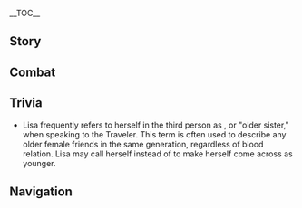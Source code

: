 {{CharacterTabs}}
{{LanguageTabs}}

__TOC__
==Story==
{{VO/Story
|character           = Lisa
|language            = zh
|language_s          = zh
|language_t          = zh-tw
|name_s              = 丽莎
|name_t              = 麗莎

|vo_01_01_title_s    = 初次见面…
|vo_01_01_title_t    = 初次見面…
|vo_01_01_subtitle   = Hello
|vo_01_01_file       = VO_{language}{character} Hello.ogg
|vo_01_01_tx_s       = 嗨，小可爱，你是新来的助理吗？啊？魔导师大人？那是很久以前的事啦，现在的我不过是一介图书管理员而已。放心吧，姐姐会照顾好你的。那么…
|vo_01_01_tx_t       = 嗨，小可愛，你是新來的助理嗎？啊？魔導師大人？那是很久以前的事啦，現在的我不過是一介圖書管理員而已。放心吧，姐姐會照顧好你的。那麼…
|vo_01_01_rm         = Hai, xiǎo-kě'ài, nǐ shì xīn lái de zhùlǐ ma? A? Módǎoshī-dàrén? Nà shì hěn jiǔ yǐqián de shì la, xiànzài de wǒ bùguò shì yī jiè túshū-guǎnlǐyuán éryǐ. Fàngxīn ba, jiějie huì zhàogù hǎo nǐ de. Nàme...
|vo_01_01_tl         = Hi, little cutie. Are you a newly arrived helper? Oh? A grand mage? That business was a long time ago, I'm just a librarian now. Don't worry, your big sister will take good care of you. Now...

|vo_02_01_title_s    = 闲聊・下午茶
|vo_02_01_title_t    = 閒聊・下午茶
|vo_02_01_subtitle   = Chat: Afternoon Tea
|vo_02_01_file       = VO_{language}{character} Chat - Afternoon Tea.ogg
|vo_02_01_tx_s       = 明明是该喝下午茶的时间。
|vo_02_01_tx_t       = 明明是該喝下午茶的時間。
|vo_02_01_rm         = Míngmíng shì gāi hē xiàwǔ chá de shíjiān.
|vo_02_01_tl         = This was clearly supposed to be time for afternoon tea.

|vo_02_02_title_s    = 闲聊・任务
|vo_02_02_title_t    = 閒聊・任務
|vo_02_02_subtitle   = Chat: Quest
|vo_02_02_file       = VO_{language}{character} Chat - Quest.ogg
|vo_02_02_tx_s       = 任务是做不完的，还不如陪姐姐…聊会儿天。
|vo_02_02_tx_t       = 任務是做不完的，還不如陪姐姐…聊會儿天。
|vo_02_02_rm_s       = Rènwù shì zuòbùwán de, hái bùrú péi jiějie... liáo huìr tiān.
|vo_02_02_rm_t       = Rènwù shì zuòbùwán de, hái bùrú péi jiějie... liáo huǐr tiān.
|vo_02_02_tl         = You'll never be able to finish your tasks, so how about you... have a chat with me for a while?

|vo_02_03_title_s    = 闲聊・不宜出门
|vo_02_03_title_t    = 閒聊・不宜出門
|vo_02_03_subtitle   = Chat: Better to Stay In
|vo_02_03_file       = VO_{language}{character} Chat - Better to Stay In.ogg
|vo_02_03_tx_s       = 今天不宜出门…欸，我昨天也是这么说的？
|vo_02_03_tx_t       = 今天不宜出門…欸，我昨天也是這麼說的？
|vo_02_03_rm         = Jīntiān bùyí chūmén... Ei, wǒ zuótiān yě shì zhème shuō de?
|vo_02_03_tl         = We shouldn't go out today... Huh, I said the same thing yesterday?

<!-- Weather -->
|vo_03_01_title_s    = 下雨的时候…
|vo_03_01_title_t    = 下雨的時候…
|vo_03_01_subtitle   = When It Rains
|vo_03_01_file       = VO_{language}{character} When It Rains.ogg
|vo_03_01_tx_s       = 这种天气，泡一杯茶，坐着看雨多好。
|vo_03_01_tx_t       = 這種天氣，泡一杯茶，坐著看雨多好。
|vo_03_01_rm         = Zhè zhǒng tiānqì, pào yībēi chá, zuòzhe kànyǔ duōhǎo.
|vo_03_01_tl         = In this kind of weather, it's nice to make a cup of tea and watch the rain.

|vo_03_02_title_s    = 打雷的时候…
|vo_03_02_title_t    = 打雷的時候…
|vo_03_02_subtitle   = When Thunder Strikes
|vo_03_02_file       = VO_{language}{character} When Thunder Strikes.ogg
|vo_03_02_tx_s       = 在雷雨天训练事半功倍哦~呵呵，骗你的。
|vo_03_02_tx_t       = 在雷雨天訓練事半功倍哦~呵呵，騙{{MC|你|妳|mc=1}}的。
|vo_03_02_rm         = Zài léiyǔtiān xùnliàn shìbàn-gōngbèi o~ Hehe, piàn nǐ de.
|vo_03_02_tl         = Training in this weather lets me do half the work for twice the reward~ Haha, I'm joking.

|vo_03_03_title_s    = 起风的时候…
|vo_03_03_title_t    = 起風的時候…
|vo_03_03_subtitle   = When It's Windy
|vo_03_03_file       = VO_{language}{character} When It's Windy.ogg
|vo_03_03_tx_s       = 天气真好，能躺下来补个觉就更好了。
|vo_03_03_tx_t       = 天氣真好，能躺下來補個覺就更好了。
|vo_03_03_rm         = Tiānqì zhēn hǎo, néng tǎngxiàlái bǔ gè jiào jiù gèng hǎole.
|vo_03_03_tl         = The weather is lovely, it'd be even better if I could lay down and take a nap.

|vo_04_01_title_s    = 早上好…
|vo_04_01_title_t    = 早安…
|vo_04_01_subtitle   = Good Morning
|vo_04_01_file       = VO_{language}{character} Good Morning.ogg
|vo_04_01_tx_s       = 啊…早安，琴。嗯？不好意思，我看错了。
|vo_04_01_tx_t       = 啊…早安，琴。嗯？不好意思，我看錯了。
|vo_04_01_rm         = A... Zǎo'ān, Qín. Ńg? Bùhǎoyìsi, wǒ kàncuòle.
|vo_04_01_tl         = Ah... Good morning, Jean. Oh, my apologies, I didn't see you properly.

|vo_04_02_title_s    = 中午好…
|vo_04_02_title_t    = 午安…
|vo_04_02_subtitle   = Good Afternoon
|vo_04_02_file       = VO_{language}{character} Good Afternoon.ogg
|vo_04_02_tx_s       = 午休时间到了…
|vo_04_02_tx_t       = 午休時間到了…
|vo_04_02_rm         = Wǔxiū shíjiān dàole...
|vo_04_02_tl         = Time for a mid-day rest...

|vo_04_03_title_s    = 晚上好…
|vo_04_03_title_t    = 晚上好…
|vo_04_03_subtitle   = Good Evening
|vo_04_03_file       = VO_{language}{character} Good Evening.ogg
|vo_04_03_tx_s       = 你还不睡吗？我已经困了呢…
|vo_04_03_tx_t       = {{MC|你|妳|mc=1}}還不睡嗎？我已經睏了呢…
|vo_04_03_rm         = Nǐ hái bù shuì ma? Wǒ yǐjīng kùnle ne...
|vo_04_03_tl         = You're still not going to bed? I'm already sleepy...

|vo_04_04_title_s    = 晚安…
|vo_04_04_title_t    = 晚安…
|vo_04_04_subtitle   = Good Night
|vo_04_04_file       = VO_{language}{character} Good Night.ogg
|vo_04_04_tx_s       = 你努力的样子，姐姐全都见到了哦。嗯…让我想想，给你什么奖励吧…
|vo_04_04_tx_t       = {{MC|你|妳|mc=1}}努力的樣子，姐姐全都見到了哦。嗯…讓我想想，給{{MC|你|妳|mc=1}}什麼獎勵吧…
|vo_04_04_rm         = Nǐ nǔlì de yàngzi, jiějie quándōu jiàndàole o. Ǹg... Ràng wǒ xiǎngxiǎng, gěi nǐ shénme jiǎnglì ba...
|vo_04_04_tl         = I've seen the way you work hard. Hm... let me think, I should give you some kind of reward...

<!-- About Us -->
|vo_05_01_title_s    = 关于{name_s}自己…
|vo_05_01_title_t    = 關於{name_t}自己…
|vo_05_01_subtitle   = About {character}
|vo_05_01_file       = VO_{language}{character} About {character}.ogg
|vo_05_01_tx_s       = 这可不是偷懒呀。谁不想用最省力的方法达到目的呢？
|vo_05_01_tx_t       = 這可不是偷懶呀。誰不想用最省力的方法達到目的呢？
|vo_05_01_rm         = Zhè kě bùshì tōulǎn ya. Shéi bùxiǎng yòng zuì shěnglì de fāngfǎ dádào mùdì ne?
|vo_05_01_tl         = Ah, but this isn't being lazy. Who doesn't want to use the most efficient way to accomplish their goals?

|vo_06_01_title_s    = 关于我们・关系
|vo_06_01_title_t    = 關於我們・關係
|vo_06_01_subtitle   = About Us: Relationships
|vo_06_01_file       = VO_{language}{character} About Us - Relationships.ogg
|vo_06_01_tx_s       = 你想把我当作你的老师、前辈，还是朋友？都可以哦。
|vo_06_01_tx_t       = {{MC|你|妳|mc=1}}想把我當作{{MC|你|妳|mc=1}}的老師、前輩，還是朋友？都可以哦。
|vo_06_01_rm         = Nǐ xiǎng bǎ wǒ dàngzuò nǐ de lǎoshī, qiánbèi, háishì péngyǒu? Dōu kěyǐ o.
|vo_06_01_tl         = Do you want to consider me your teacher, senior, or friend? They're all possible.

|vo_06_02_title_s    = 关于我们・本领
|vo_06_02_title_t    = 關於我們・本領
|vo_06_02_subtitle   = About Us: Capabilities
|vo_06_02_friendship = 6
|vo_06_02_file       = VO_{language}{character} About Us - Capabilities.ogg
|vo_06_02_tx_s       = 哎呀，再不拿出点真本事出来，就对不起你的努力了吧。嗯哼…也好也好。
|vo_06_02_tx_t       = 哎呀，再不拿出點真本事出來，就對不起{{MC|你|妳|mc=1}}的努力了吧。嗯哼，也好也好。
|vo_06_02_rm         = Aiya, zài bù náchū diǎn zhēn běnshì chūlái, jiù duìbùqǐ nǐ de nǔlìle ba. Ǹg-heng... yěhǎo yěhǎo.
|vo_06_02_tl         = Aiya, if I don't start showing some of my real talent, then I'd be letting down all your hard work. Mmm-hmm... I guess this is also a good thing.

|vo_06_03_title_s    = 关于我们・仪式
|vo_06_03_title_t    = 關於我們・儀式
|vo_06_03_subtitle   = About Us: Ceremony
|vo_06_03_friendship = 4
|vo_06_03_file       = VO_{language}{character} About Us - Ceremony.ogg
|vo_06_03_tx_s       = 再等一下，「将悔罪的记号吻在弟子的前额」…好了，那么仪式就完成了~今后你就是我丽莎的首席弟子了哟。
|vo_06_03_tx_t       = 再等一下，「將悔罪的記號吻在弟子的前額」…好了，那麼儀式就完成了~今後{{MC|你|妳|mc=1}}就是我麗莎的首席弟子了喲。
|vo_06_03_rm         = Zài děng yīxià, "Jiāng huǐzuì de jìhào wěn zài dìzǐ de qián'é"... Hǎole, nàme yíshì jiù wánchéngle~ Jīnhòu nǐ jiùshì wǒ Lìshā de shǒuxí dìzǐle yo.
|vo_06_03_tl         = Just hold on, "Kiss the disciple's forehead with the mark of repentance"... Okay, now the ritual is complete~ From now on you will be Lisa's top disciple.

|vo_07_01_title_s    = 关于「神之眼」…
|vo_07_01_title_t    = 關於「神之眼」…
|vo_07_01_subtitle   = About the [[Vision]]
|vo_07_01_friendship = 4
|vo_07_01_file       = VO_{language}{character} About the Vision.ogg
|vo_07_01_tx_s       = 「神之眼」啊…那可是导引元素力所必要的装置呢。唯独在你身上却是例外。唔…究竟是什么原理呢，啊，有了，你…有空陪姐姐做个实验么？
|vo_07_01_tx_t       = 「神之眼」啊…那可是導引元素力所必要的裝置呢。唯獨在{{MC|你|妳|mc=1}}身上卻是例外。唔…究竟是什麼原理呢，啊，有了，{{MC|你|妳|mc=1}}…有空陪姐姐做個實驗嗎？
|vo_07_01_rm_s       = "Shénzhīyǎn" a... Nà kěshì dǎoyǐn yuánsùlì suǒ bìyào de zhuāngzhì ne. Wéidú zài nǐ shēnshàng què shì lìwài. N... Jiūjìng shì shénme yuánlǐ ne, a, yǒule, nǐ... yǒukòng péi jiějie zuò gè shíyàn me?
|vo_07_01_rm_t       = "Shénzhīyǎn" a... Nà kěshì dǎoyǐn yuánsùlì suǒ bìyào de zhuāngzhì ne. Wéidú zài nǐ shēnshàng què shì lìwài. N... Jiùjìng shì shénme yuánlǐ ne, a, yǒule, nǐ... yǒukòng péi jiějie zuò gè shíyàn ma?
|vo_07_01_tl         = Ah, [this] "Vision"... It's a necessary device for conducting elemental power. Yet, you are the only exception. Hmm... What are the principles at work here? Ah, I've got it, do you... have time to accompany me in an experiment?

|vo_07_02_title_s    = 有什么想要分享…
|vo_07_02_title_t    = 有什麼想要分享…
|vo_07_02_subtitle   = Something to Share
|vo_07_02_file       = VO_{language}{character} Something to Share.ogg
|vo_07_02_tx_s       = 图书馆楼上的炼金工坊，可以随意使用哦？不过进去之前记得敲门，如果撞见什么不该见到的东西那就麻烦了。
|vo_07_02_tx_t       = 圖書館樓上的煉金工坊，可以隨意使用哦？不過進去之前記得敲門，如果撞見什麼不該見到的東西那就麻煩了。
|vo_07_02_rm         = Túshūguǎn lóushàng de liànjīn gōngfāng, kěyǐ suíyì shǐyòng o? Bùguò jìnqù zhīqián jìdé qiāomén, rúguǒ zhuàngjiàn shénme bùgāi jiàn dào de dōngxi nà jiù máfanle.
|vo_07_02_tl         = The alchemy workshop on the upper levels of the library can be freely used. Although, be sure to knock before you enter, it would be troublesome if you happened to see something you shouldn't have seen.

|vo_07_03_title_s    = 感兴趣的见闻…
|vo_07_03_title_t    = 感興趣的見聞…
|vo_07_03_subtitle   = Interesting Things
|vo_07_03_file       = VO_{language}{character} Interesting Things.ogg
|vo_07_03_tx_s       = 嘟嘟莲是有着解毒功效的药草。有了它，就不用再担心魔药的副作用了…哼哼。
|vo_07_03_tx_t       = 嘟嘟蓮是有著解毒功效的藥草。有了它，就不用再擔心魔藥的副作用了…哼哼。
|vo_07_03_rm         = Dūdūlián shì yǒuzhe jiědú gōngxiào de yàocǎo. Yǒule tā, jiù bùyòng zài dānxīn móyào de fùzuòyòngle... Hēngheng.
|vo_07_03_tl         = {{Lex|Calla Lilies|zh}} are a type of medicinal herb with detoxification properties. With them, we won't need to worry about the side effects of potions anymore... Hehe.

<!-- About Others -->
|vo_08_01_title_s    = 关于琴…
|vo_08_01_title_t    = 關於琴…
|vo_08_01_subtitle   = About [[Jean]]
|vo_08_01_friendship = 4
|vo_08_01_file       = VO_{language}{character} About Jean.ogg
|vo_08_01_tx_s       = 琴是个称职的好团长。看到她认真工作的样子，就连我也忍不住想要多帮她一把。
|vo_08_01_tx_t       = 琴是個稱職的好團長。看到她認真工作的樣子，就連我也忍不住想要多幫她一把。
|vo_08_01_rm_s       = Qín shìgè chènzhí de hǎo Tuánzhǎng. Kàn dào tā rènzhēn gōngzuò de yàngzi, jiù lián wǒ yě rěnbùzhù xiǎng yào duō bāng tā yī bǎ.
|vo_08_01_rm_t       = Qín shìgè chèngzhí de hǎo Tuánzhǎng. Kàn dào tā rènzhēn gōngzuò de yàngzi, jiù lián wǒ yě rěnbùzhù xiǎng yào duō bāng tā yī bǎ.
|vo_08_01_tl         = Jean is a competent and responsible Grand Master. Seeing her working so diligently, even I can't resist wanting to help her a little more.

|vo_08_02_title_s    = 关于安柏…
|vo_08_02_title_t    = 關於安柏…
|vo_08_02_subtitle   = About [[Amber]]
|vo_08_02_friendship = 4
|vo_08_02_file       = VO_{language}{character} About Amber.ogg
|vo_08_02_tx_s       = 小安柏刚进骑士团的样子我还记得呢，一转眼都那么能干了。啊，再过几年，又会变成什么样呢？
|vo_08_02_tx_t       = 小安柏剛進騎士團的樣子我還記得呢，一轉眼都那麼能幹了。啊，再過幾年，又會變成什麼樣呢？
|vo_08_02_rm         = Xiǎo Ānbó gāng jìn Qíshìtuán de yàngzi wǒ hái jìdé ne, yī zhuànyǎn dōu nàme nénggànle. A, zàiguò jǐ nián, yòu huì biàn chéng shénmeyàng ne?
|vo_08_02_tl         = I can still remember what little Amber looked like when she first joined the Knights, she's become so capable in the blink of an eye. Ah, what will she be like in just a few years more?

|vo_08_03_title_s    = 关于芭芭拉…
|vo_08_03_title_t    = 關於芭芭拉…
|vo_08_03_subtitle   = About [[Barbara]]
|vo_08_03_friendship = 4
|vo_08_03_file       = VO_{language}{character} About Barbara.ogg
|vo_08_03_tx_s       = 芭芭拉的歌，你听过么？哼哼，听说她的旋律里有种治愈的魔力在流动喔。和我的魔药相比，不知道哪边更合你的胃口呢？
|vo_08_03_tx_t       = 芭芭拉的歌，{{MC|你|妳|mc=1}}有聽過嗎？哼哼，聽說她的旋律裡有種治癒的魔力在流動喔。和我的魔藥相比，不知道哪邊更合{{MC|你|妳|mc=1}}的胃口呢？
|vo_08_03_rm_s       = Bābālā de gē, nǐ tīngguò me? Hengheng, tīngshuō tā de xuánlǜ lǐ yǒu zhǒng zhìyù de mólì zài liúdòng o. Hé wǒ de móyào xiāngbǐ, bù zhīdào nǎ biān gèng hé nǐ de wèikǒu ne?
|vo_08_03_rm_t       = Bābālā de gē, nǐ tīngguò ma? Hengheng, tīngshuō tā de xuánlǜ lǐ yǒu zhǒng zhìyù de mólì zài liúdòng o. Hàn wǒ de móyào xiāngbǐ, bù zhīdào nǎbiān gèng hé nǐ de wèikǒu ne?
|vo_08_03_tl         = Barbara's songs, have you heard them before? Hehe, I've heard that within her melodies flows a type of healing magic. Compared with my potions, I wonder which one more suits your appetite?

|vo_08_04_title_s    = 关于迪卢克…
|vo_08_04_title_t    = 關於迪盧克…
|vo_08_04_subtitle   = About [[Diluc]]
|vo_08_04_friendship = 4
|vo_08_04_file       = VO_{language}{character} About Diluc.ogg
|vo_08_04_tx_s       = 哦，想听迪卢克的故事？哈哈，那我知道一个更好的聊天对象。
|vo_08_04_tx_t       = 哦，想聽迪盧克的故事？哈哈，那我知道一個更好的聊天對象。
|vo_08_04_rm         = O, xiǎng tīng Dílúkè de gùshì? Haha, nà wǒ zhīdào yīgè gèng hǎo de liáotiān duìxiàng.
|vo_08_04_tl         = Oh, you want to hear Diluc's story? Haha, then I know a better person to talk to.

|vo_08_05_title_s    = 关于雷泽…
|vo_08_05_title_t    = 關於雷澤…
|vo_08_05_subtitle   = About [[Razor]]
|vo_08_05_friendship = 4
|vo_08_05_file       = VO_{language}{character} About Razor.ogg
|vo_08_05_tx_s       = 小狼狼，来来，过来这边。今天就临时来一场实战练习吧，对手我已经给你找好了哟。欸？怎么跑了，真是的…
|vo_08_05_tx_t       = 小狼狼，來來，過來這邊。今天就臨時來一場實戰練習吧，對手我已經給你找好了喲。欸？怎麼跑了，真是的…
|vo_08_05_rm         = Xiǎo-lángláng, láilái, guòlái zhè biān. Jīntiān jiù línshí lái yīchǎng shízhàn liànxí ba, duìshǒu wǒ yǐjīng gěi nǐ zhǎo hǎole yo. Ei? Zěnme pǎole, zhēnshi de...
|vo_08_05_tl         = Little wolf, come over here. Today we'll have some combat practice, and I've found you an opponent. Eh? Why are you running away? Really...

|vo_08_06_title_s    = 关于可莉…
|vo_08_06_title_t    = 關於可莉…
|vo_08_06_subtitle   = About [[Klee]]
|vo_08_06_friendship = 4
|vo_08_06_file       = VO_{language}{character} About Klee.ogg
|vo_08_06_tx_s       = 上次小可莉想借用我的工坊做实验，被我拒绝了，她可是生了我一天的气呢。嗯？你问第二天？第二天，她当然又高高兴兴地出门去玩了。
|vo_08_06_tx_t       = 上次小可莉想借用我的工坊做實驗，被我拒絕了，她可是生了我一天的氣呢。嗯？{{MC|你|妳|mc=1}}問第二天？第二天，她當然又高高興興地出門去玩了。
|vo_08_06_rm         = Shàngcì xiǎo Kělì xiǎng jièyòng wǒ de gōngfāng zuò shíyàn, bèi wǒ jùjuéle, tā kěshì shēngle wǒ yītiān de qì ne. Ǹg? Nǐ wèn dì èr tiān? Dì èr tiān, tā dāngrán yòu gāogāoxìngxìng de chūmén qù wánle.
|vo_08_06_tl         = Last time Klee wanted to borrow my workshop to do some experiments and I turned her down, she got angry with me for a whole day. Hmm? You're asking about the day after that? The next day, of course, she happily went outside to play again.

|vo_08_07_title_s    = 关于莫娜…
|vo_08_07_title_t    = 關於莫娜…
|vo_08_07_subtitle   = About [[Mona]]
|vo_08_07_friendship = 4
|vo_08_07_file       = VO_{language}{character} About Mona.ogg
|vo_08_07_tx_s       = 莫娜？似乎是一位很优秀的魔导师小姐呢。但我并不是她们「魔女会」的成员哦。古树考察，组织茶会，一听就是麻烦的事情吧。
|vo_08_07_tx_t       = 莫娜？似乎是一位很優秀的魔導師小姐呢。但我並不是她們「魔女會」的成員哦。古樹考察，組織茶會，一聽就是麻煩的事情吧。
|vo_08_07_rm         = Mònà? Sìhū shì yī wèi hěn yōuxiù de módǎoshī-xiǎojiě ne. Dàn wǒ bìng bùshì tāmen "Mónǚhuì" de chéngyuán o. Gǔshù kǎochá, zǔzhī cháhuì, yī tīng jiùshì máfan de shìqíng ba.
|vo_08_07_tl         = Mona? She seems to be an outstanding mage girl. But I'm not a member of their "[[Hexenzirkel]]." The study and observation of ancient trees, tea party organization, these already sound like such a hassle.

|vo_08_08_title_s    = 关于阿贝多…
|vo_08_08_title_t    = 關於阿貝多…
|vo_08_08_subtitle   = About [[Albedo]]
|vo_08_08_friendship = 4
|vo_08_08_file       = VO_{language}{character} About Albedo.ogg
|vo_08_08_tx_s       = 姐姐我觉得，阿贝多是很优秀的炼金术士。跟他只需要用三言两语，就能得到不错的结论。而且脸也长得好看。和小可爱你很像喔，嗯。
|vo_08_08_tx_t       = 姐姐我覺得，阿貝多是很優秀的煉金術士。跟他只需要用三言兩語，就能得到不錯的結論。而且臉也長得好看。和小可愛{{MC|你|妳|mc=1}}很像喔，嗯。
|vo_08_08_rm_s       = Jiějie wǒ juéde, Ābèiduō shì hěn yōuxiù de liànjīn shùshì. Gēn tā zhǐ xūyào yòng sānyánliǎngyǔ, jiù néng dédào bùcuò de jiélùn. Érqiě liǎn yě zhǎng dé hǎokàn. Hé xiǎo-kě'ài nǐ hěn xiàng ō, ǹg.
|vo_08_08_rm_t       = Jiějiě wǒ juéde, Ābèiduō shì hěn yōuxiù de liànjīn shùshì. Gēn tā zhǐ xūyào yòng sānyánliǎngyǔ, jiù néng dédào bùcuò de jiélùn. Érqiě liǎn yě zhǎng dé hǎokàn. Hàn xiǎo-kě'ài nǐ hěn xiàng ō, ǹg.
|vo_08_08_tl         = I think that Albedo is an excellent alchemist. Just a few words with him, and you'll reach a satisfactory conclusion. And he has a pretty face. Much like you, little cutie.

|vo_08_09_title_s    = 关于菲谢尔…
|vo_08_09_title_t    = 关于菲謝爾…
|vo_08_09_subtitle   = About [[Fischl]]
|vo_08_09_friendship = 4
|vo_08_09_file       = VO_{language}{character} About Fischl.ogg
|vo_08_09_tx_s       = 菲谢尔…哦，那个总是来图书馆借幻想小说的女孩子。每次还书都会提前三天，对书籍也十分爱护，是个好孩子呢。
|vo_08_09_tx_t       = 菲謝爾…哦，那個總是來圖書館借幻想小說的女孩子。每次還書都會提前三天，對書籍也十分愛護，是個好孩子呢。
|vo_08_09_rm         = Fēixiè'ěr... O, nàge zǒng shì lái túshū guǎn jiè huànxiǎng xiǎoshuō de nǚ háizi. Měi cì huánshū dūhuì tíqián sān tiān, duì shūjí yě shífēn àihù, shìgè hǎo-háizi ne.
|vo_08_09_tl         = Fischl... Oh, the girl who always comes to the library to borrow fantasy novels. She always returns her books three days early, and takes good care of them, she's a good kid.

|vo_08_10_title_s    = 关于诺艾尔…
|vo_08_10_title_t    = 關於諾艾爾…
|vo_08_10_subtitle   = About [[Noelle]]
|vo_08_10_friendship = 4
|vo_08_10_file       = VO_{language}{character} About Noelle.ogg
|vo_08_10_tx_s       = 拜托诺艾尔清扫书架的时候，总感觉这孩子，越是疲惫就越开心，嗯…到底是怎么回事呢？
|vo_08_10_tx_t       = 拜託諾艾爾清掃書架的時候，總感覺這孩子，越是疲憊就越開心，嗯…到底是怎麼回事呢？
|vo_08_10_rm         = Bàituō Nuò'ài'ěr qīngsǎo shūjià de shíhòu, zǒng gǎnjué zhè háizi, yuè shì píbèi jiù yuè kāixīn, ǹg... Dàodǐ shì zěnme huí shì ne?
|vo_08_10_tl         = When I ask Noelle to dust the bookshelves, I always feel that the more tired this child is, the happier she is, hmm... What exactly is going on here?

|vo_08_11_title_s    = 关于砂糖…
|vo_08_11_title_t    = 關於砂糖…
|vo_08_11_subtitle   = About [[Sucrose]]
|vo_08_11_friendship = 4
|vo_08_11_file       = VO_{language}{character} About Sucrose.ogg
|vo_08_11_tx_s       = 没事就不要去打扰小砂糖哦，会吓到她的。呵呵，她擅长和各种各样的生物打交道，却唯独，不怎么善于和人类相处呢。
|vo_08_11_tx_t       = 沒事就不要去打擾小砂糖哦，會嚇到她的。呵呵，她擅長和各種各樣的生物打交道，卻唯獨，不怎麼善於和人類相處呢。
|vo_08_11_rm_s       = Méishì jiù bùyào qù dǎrǎo xiǎo Shātáng o, huì xiàdào tā de. Hehe, tā shàncháng hé gèzhǒng-gèyàng de shēngwù dǎjiāodào, què wéidú, bù zénme shànyú hé rénlèi xiāngchǔ ne.
|vo_08_11_rm_t       = Méishì jiù bùyào qù dǎrǎo xiǎo Shātáng o, huì xiàdào tā de. Hehe, tā shàncháng hàn gèzhǒng-gèyàng de shēngwù dǎjiāodào, què wéidú, bù zénme shànyú hàn rénlèi xiāngchǔ ne.
|vo_08_11_tl         = Try not to bother little Sucrose if nothing is up, you'll give her a scare. Hehe, she's adept at dealing with all sorts of living things, but the only exception is that she isn't quite good at getting along with humans.

|vo_08_12_title_s    = 关于赛诺…
|vo_08_12_title_t    = 關於賽諾…
|vo_08_12_friendship = 4
|vo_08_12_subtitle   = About [[Cyno]]
|vo_08_12_file       = VO_{language}{character} About Cyno.ogg
|vo_08_12_tx_s       = 离开须弥之后，除了和恩师保持礼节性的通信，我和教令院已经没有什么往来了。幸好，不是每位被寄予了重望的弟子，都像我一样怠惰…听说那位师弟赛诺就相当活跃呢。
|vo_08_12_tx_t       = 離開須彌之後，除了和恩師保持禮節性的通信，我和教令院已經沒有什麼往來了。幸好，不是每位被寄予了重望的弟子，都像我一樣怠惰…聽說那位師弟賽諾就相當活躍呢。
|vo_08_12_rm         = 
|vo_08_12_tl         = 

|vo_08_13_title_s    = 关于柯莱…
|vo_08_13_title_t    = 關於柯萊…
|vo_08_13_friendship = 4
|vo_08_13_subtitle   = About [[Collei]]
|vo_08_13_file       = VO_{language}{character} About Collei.ogg
|vo_08_13_tx_s       = 小柯莱每次写信都会使用新词，尝试与之前不同的表述方式。呵呵，也难怪她进步得那么快。除了自己的努力之外，她那位善良而又热忱的师父，一定也给予了很多帮助吧。
|vo_08_13_tx_t       = 小柯萊每次寫信都會使用新詞，嘗試與之前不同的表述方式。呵呵，也難怪她進步得那麼快。除了自己的努力之外，她那位善良而又熱忱的師父，一定也給予了很多幫助吧。
|vo_08_13_rm         = 
|vo_08_13_tl         = 

|vo_08_14_title_s    = 关于米卡…
|vo_08_14_title_t    = 關於米卡…
|vo_08_14_friendship = 4
|vo_08_14_subtitle   = About [[Mika]]
|vo_08_14_file       = VO_{language}{character} About Mika.ogg
|vo_08_14_tx_s       = 真羡慕霍夫曼先生有这样一位擅长照顾人的弟弟。不仅帮着打点生活起居，连喝醉后的护理也无微不至。啊，我也好想什么都不用操心，懒洋洋地度过每一天啊…嗯？你说我现在也差不多？哼，小可爱…胆子变大了嘛。
|vo_08_14_tx_t       = 真羡慕霍夫曼先生有這樣一位擅長照顧人的弟弟。不僅幫著打點生活起居，連喝醉後的護理也無微不至。啊，我也好想什麼都不用操心，懶洋洋地度過每一天啊…嗯？{{MC|你|妳}}說我現在也差不多？哼，小可愛…膽子變大了嘛。
|vo_08_14_rm         = 
|vo_08_14_tl         = 

<!-- About Lisa -->
|vo_09_01_title_s    = 想要了解{name_s}・其一
|vo_09_01_title_t    = 想要瞭解{name_t}・其一
|vo_09_01_subtitle   = More About {character}: I
|vo_09_01_file       = VO_{language}{character} More About {character} - 01.ogg
|vo_09_01_tx_s       = 那么，今天想学习哪种元素力的知识呢？
|vo_09_01_tx_t       = 那麼，今天想學習哪種元素力的知識呢？
|vo_09_01_rm         = Nàme, jīntiān xiǎng xuéxí nǎ zhǒng yuánsùlì de zhīshì ne?
|vo_09_01_tl         = So, which type of elemental power do you want to learn about today?

|vo_09_02_title_s    = 想要了解{name_s}・其二
|vo_09_02_title_t    = 想要瞭解{name_t}・其二
|vo_09_02_subtitle   = More About {character}: II
|vo_09_02_friendship = 3
|vo_09_02_file       = VO_{language}{character} More About {character} - 02.ogg
|vo_09_02_tx_s       = 我的过去？嗯？想要更多地了解我一些吗？…可今天我恰巧有点累了。不过这份心意，姐姐我还是很高兴的。
|vo_09_02_tx_t       = 我的過去？嗯？想要更多地瞭解我一些嗎？…可今天我恰巧有點累了。不過這份心意，姐姐我還是很高興的。
|vo_09_02_rm         = Wǒ de guòqù? Ńg? Xiǎng yào gèngduō de liǎojiě wǒ yīxiē ma? ...Kě jīntiān wǒ qiàqiǎo yǒudiǎn lèile. Bùguò zhè fèn xīnyì, jiějie wǒ háishì hěn gāoxìng de.
|vo_09_02_tl         = My past? Hmm? You want to get to know me a little better? ...Unfortunately, I also coincidentally feel a little tired today. But this thoughtfulness does still make me happy.

|vo_09_03_title_s    = 想要了解{name_s}・其三
|vo_09_03_title_t    = 想要瞭解{name_t}・其三
|vo_09_03_subtitle   = More About {character}: III
|vo_09_03_friendship = 4
|vo_09_03_file       = VO_{language}{character} More About {character} - 03.ogg
|vo_09_03_tx_s       = 我教雷泽掌握元素力量的时候，完全没想到那个孩子的悟性有那么好。仔细想想的话，你也相当能干啊，小可爱。
|vo_09_03_tx_t       = 我教雷澤掌握元素力量的時候，完全沒想到那個孩子的悟性有那麼好。仔細想想的話，{{MC|你|妳|mc=1}}也相當能幹啊，小可愛。
|vo_09_03_rm         = Wǒ jiào Léizé zhǎngwò yuánsù-lìliàng de shíhòu, wánquán méi xiǎngdào nàge háizi de wùxìng yǒu nàme hǎo. Zǐxì xiǎngxiang dehuà, nǐ yě xiāngdāng nénggàn a, xiǎo-kě'ài.
|vo_09_03_tl         = When I was teaching Razor to wield elemental energy, I completely didn't expect the kid's comprehension to be so good. Come to think of it, you're pretty capable yourself too, little cutie.

|vo_09_04_title_s    = 想要了解{name_s}・其四
|vo_09_04_title_t    = 想要瞭解{name_t}・其四
|vo_09_04_subtitle   = More About {character}: IV
|vo_09_04_friendship = 5
|vo_09_04_file       = VO_{language}{character} More About {character} - 04.ogg
|vo_09_04_tx_s       = 什么？想学习须弥教令院的魔法？可对现在的你来说，负担会有些重…啊？至少想学会的知识？那先看完这本《绪论》吧，也就800多页而已。
|vo_09_04_tx_t       = 什麼？想學習須彌教令院的魔法？可對現在的{{MC|你|妳|mc=1}}來說，負擔會有些重…啊？至少想學會入門的知識？那先看完這本《緒論》吧，也就800多頁而已。
|vo_09_04_rm         = Shénme? Xiǎng xuéxí Xūmí Jiàolìng-yuàn de mófǎ? Kě duì xiànzài de nǐ lái shuō, fùdān huì yǒuxiē zhòng... A? Zhìshǎo xiǎng xuéhuì rùmén de zhīshì? Nà xiān kànwán zhè běn "Xùlùn" ba, yě jiù bābǎi-duō yè éryǐ.
|vo_09_04_tl         = What? You want to learn magic from Sumeru Akademiya? But as you are now, the burden might come as a little heavy... Ah? You want to learn some foundational knowledge, at least? Then finish reading this "Preface" first, it's only a little over 800 pages.

|vo_09_05_title_s    = 想要了解{name_s}・其五
|vo_09_05_title_t    = 想要瞭解{name_t}・其五
|vo_09_05_subtitle   = More About {character}: V
|vo_09_05_friendship = 6
|vo_09_05_file       = VO_{language}{character} More About {character} - 05.ogg
|vo_09_05_tx_s       = 总有一天，这「眼」中的力量会毁灭一切的吧…到了那时，如果有你在的话…啊，没什么。
|vo_09_05_tx_t       = 總有一天，這「眼」中的力量會毀滅一切的吧…到了那時，如果有{{MC|你|妳|mc=1}}在的話…啊，沒什麼。
|vo_09_05_rm         = Zǒng yǒu yītiān, zhè "Yǎn" zhōng de lìliàng huì huǐmiè yīqiè de ba... Dàole nà shí, rúguǒ yǒu nǐ zài dehuà... A, méishénme.
|vo_09_05_tl         = There will eventually come a day when the power within this "Vision" will destroy everything... When that time comes to pass, if you're here... Ah, it's nothing much.

|vo_10_01_title_s    = {name_s}的爱好…
|vo_10_01_title_t    = {name_t}的愛好…
|vo_10_01_subtitle   = {character}'s Hobbies
|vo_10_01_file       = VO_{language}{character} Hobbies.ogg
|vo_10_01_tx_s       = 小可爱，你想要来挑一瓶神奇的药水么？喝下去之前完全不知道会有什么效果，呼呼。
|vo_10_01_tx_t       = 小可愛，{{MC|你|妳|mc=1}}想要來挑一瓶神奇的藥水嗎？喝下去之前完全不知道會有什麼效果，呼呼。
|vo_10_01_rm         = Xiǎo-kě'ài, nǐ xiǎng yào lái tiāo yī píng shénqí de yàoshuǐ me? Hē xiàqù zhīqián wánquán bù zhīdào huì yǒu shénme xiàoguǒ, huhu.
|vo_10_01_tl         = Little cutie, do you want to come and choose a potion? You won't know what effect it'll have until you drink it. Hehe.

|vo_10_02_title_s    = {name_s}的烦恼…
|vo_10_02_title_t    = {name_t}的煩惱…
|vo_10_02_subtitle   = {character}'s Troubles
|vo_10_02_file       = VO_{language}{character} Troubles.ogg
|vo_10_02_tx_s       = 二楼的审讯大厅已经闲置两年了，明明给我用作元素工坊的话，就不至于那么荒废…赫塔小姐真是死脑筋。
|vo_10_02_tx_t       = 二樓的審訊大廳已經閒置兩年了，明明給我用作元素工坊的話，就不至於那麼荒廢…赫塔小姐真是死腦筋。
|vo_10_02_rm         = Èrlóu de shěnxùn dàtīng yǐjīng xiánzhì liǎng niánle, míngmíng gěi wǒ yòng zuò yuánsù gōngfāng dehuà, jiù bù zhìyú nàme huāngfèi... Hètǎ-xiǎojiě zhēnshi sǐnǎojīn.
|vo_10_02_tl         = The interrogation hall on the second floor has been idling for two years now. Clearly if they let me use it as an element workshop, it wouldn't be so deserted... Ms. Hertha is truly a stubborn person.

|vo_10_03_title_s    = 喜欢的食物…
|vo_10_03_title_t    = 喜歡的食物…
|vo_10_03_subtitle   = Favorite Food
|vo_10_03_file       = VO_{language}{character} Favorite Food.ogg
|vo_10_03_tx_s       = 我喜欢蔬菜汤哦。只要把所有的蔬菜全都丢进一口大锅子里，再用长柄的勺子搅一搅…欸，问我好不好吃？哼哼，来，啊&mdash;&mdash;
|vo_10_03_tx_t       = 我喜歡蔬菜湯哦。只要把所有的蔬菜全都丟進一口大鍋子裡，再用長柄的勺子攪一攪…欸，問我好不好吃？哼哼，來，啊&mdash;&mdash;
|vo_10_03_rm         = Wǒ xǐhuān shūcàitāng ó. Zhǐyào bǎ suǒyǒu de shūcài quándōu diūjìn yīkǒu dà guōzi lǐ, zài yòng chángbǐng de sháozi jiǎoyijiǎo... Ei, wèn wǒ hǎobuhào chī? Hengheng, lái, a{{lmdash}}
|vo_10_03_tl         = I like vegetable soup. Just throw all the vegetables into a large pot, then use a spoon with a long handle to stir it... Eh, you're asking me if it's delicious? Hehe, come, ah&mdash;

|vo_10_04_title_s    = 讨厌的食物…
|vo_10_04_title_t    = 討厭的食物…
|vo_10_04_subtitle   = Least Favorite Food
|vo_10_04_file       = VO_{language}{character} Least Favorite Food.ogg
|vo_10_04_tx_s       = 我有南瓜恐惧症，每年的秋收节对我来说都太煎熬了。啊，要不要干脆把南瓜这个物种，彻底抹除呢？
|vo_10_04_tx_t       = 我有南瓜恐懼症，每年的秋收節對我來說都太煎熬了。啊，要不要乾脆把南瓜這個物種，徹底抹除呢？
|vo_10_04_rm         = Wǒ yǒu nánguā kǒngjùzhèng, měinián de qiūshōujié duì wǒ lái shuō dōu tài jiān'áole. A, yàobuyào gāncuì bǎ nánguā zhège wùzhǒng, chèdǐ mǒchú ne?
|vo_10_04_tl         = I have a phobia of pumpkins, the annual harvest festival is always such a torturous time for me. Ah, perhaps we should eradicate the pumpkin species entirely?

<!-- Receiving a Gift -->
|vo_11_01_title_s    = 收到赠礼・其一
|vo_11_01_title_t    = 收到贈禮・其一
|vo_11_01_subtitle   = Receiving a Gift: I
|vo_11_01_file       = VO_{language}{character} Receiving a Gift - 01.ogg
|vo_11_01_tx_s       = 真贴心呢，小可爱。姐姐我很满意哦。
|vo_11_01_tx_t       = 真貼心呢，小可愛。姐姐我很滿意喔。
|vo_11_01_rm         = Zhēn tiēxīn ne, xiǎo-kě'ài. Jiějiě wǒ hěn mǎnyì ó.
|vo_11_01_tl         = So considerate of you, little cutie. Your big sister is very gratified.

|vo_11_02_title_s    = 收到赠礼・其二
|vo_11_02_title_t    = 收到贈禮・其二
|vo_11_02_subtitle   = Receiving a Gift: II
|vo_11_02_file       = VO_{language}{character} Receiving a Gift - 02.ogg
|vo_11_02_tx_s       = 呵呵，你很擅长做这些呢。
|vo_11_02_tx_t       = 呵呵，{{MC|你|妳|mc=1}}很擅長做這些呢。
|vo_11_02_rm         = Hēhē, nǐ hěn shàncháng zuò zhèxiē ne.
|vo_11_02_tl         = Hehe, you're very skilled at this.

|vo_11_03_title_s    = 收到赠礼・其三
|vo_11_03_title_t    = 收到贈禮・其三
|vo_11_03_subtitle   = Receiving a Gift: III
|vo_11_03_file       = VO_{language}{character} Receiving a Gift - 03.ogg
|vo_11_03_tx_s       = 哎呀…这可真是…
|vo_11_03_tx_t       = 哎呀…這可真是…
|vo_11_03_rm         = Āiyā... zhè kě zhēnshi...
|vo_11_03_tl         = Oh my... this is really...

|vo_12_01_title_s    = 生日…
|vo_12_01_title_t    = 生日…
|vo_12_01_subtitle   = Birthday
|vo_12_01_file       = VO_{language}{character} Birthday.ogg
|vo_12_01_tx_s       = 来，拿着，护身符，就作为生日礼物送给你了。虽然制作起来花了我不少时间…不许弄丢哦。
|vo_12_01_tx_t       = 來，拿著，護身符，就作為生日禮物送給{{MC|你|妳|mc=1}}了。雖然製作起來花了我不少時間…不許弄丟哦。
|vo_12_01_rm         = Lái, názhe, hùshēnfú, jiù zuòwéi shēngrì lǐwù sòng gěi nǐle. Suīrán zhìzuò qǐlái huāle wǒ bùshǎo shíjiān... Bùxǔ nòngdiū o.
|vo_12_01_tl         = Come, hold this. This is an amulet of protection I'm giving to you as a birthday present.  Although, making it did use up quite a bit of my time... You're not allowed to lose this.

<!-- Ascension -->
|vo_13_01_title_s    = 突破的感受・起
|vo_13_01_title_t    = 突破的感受・起
|vo_13_01_subtitle   = Feelings About Ascension: Intro
|vo_13_01_ascension  = 1
|vo_13_01_file       = VO_{language}{character} Feelings About Ascension - 01.ogg
|vo_13_01_tx_s       = 该不会想让我加班吧…那可不好哦。
|vo_13_01_tx_t       = 該不會想讓我加班吧…那可不好哦。
|vo_13_01_rm         = Gāi bùhuì xiǎng ràng wǒ jiābān ba... Nà kě bùhǎo ó.
|vo_13_01_tl         = You can't be thinking of making me work overtime, right... That won't be good.

|vo_13_02_title_s    = 突破的感受・承
|vo_13_02_title_t    = 突破的感受・承
|vo_13_02_subtitle   = Feelings About Ascension: Building Up
|vo_13_02_ascension  = 2
|vo_13_02_file       = VO_{language}{character} Feelings About Ascension - 02.ogg
|vo_13_02_tx_s       = 锻炼的机会，应该多留给新人，不是吗？
|vo_13_02_tx_t       = 鍛煉的機會，應該多留給新人，不是嗎？
|vo_13_02_rm         = Duànliàn de jīhuì, yīnggāi duōliú gěi xīnrén, bùshì ma?
|vo_13_02_tl         = The opportunity to train, shouldn't this be given to newcomers?

|vo_13_03_title_s    = 突破的感受・转
|vo_13_03_title_t    = 突破的感受・轉
|vo_13_03_subtitle   = Feelings About Ascension: Climax
|vo_13_03_ascension  = 4
|vo_13_03_file       = VO_{language}{character} Feelings About Ascension - 03.ogg
|vo_13_03_tx_s       = …要是我恢复全盛状态的话，说不定会发生什么不得了的大事哟。
|vo_13_03_tx_t       = …要是我恢復全盛狀態的話，說不定會發生什麼不得了的大事喲。
|vo_13_03_rm         = ...Yàoshi wǒ huīfù quánshèng zhuàngtài dehuà, shuōbudìng huì fāshēng shénme bùdéliao de dàshì yo.
|vo_13_03_tl         = ...If I were to be restored to my full capabilites, something big and terrible might happen.

|vo_13_04_title_s    = 突破的感受・合
|vo_13_04_title_t    = 突破的感受・合
|vo_13_04_subtitle   = Feelings About Ascension: Conclusion
|vo_13_04_ascension  = 6
|vo_13_04_file       = VO_{language}{character} Feelings About Ascension - 04.ogg
|vo_13_04_tx_s       = 明明已经用各种方法劝过你了…真有你的，小可爱。到这份上还装作无动于衷的话，恐怕连丘丘人都看得出来我在撒谎了。那就让你见识一下，「蔷薇魔女」的真实吧。
|vo_13_04_tx_t       = 明明已經用各種方法勸過{{MC|你|妳|mc=1}}了…真有{{MC|你|妳|mc=1}}的，小可愛。到這份上還裝作無動於衷的話，恐怕連丘丘人都看得出來我在撒謊了。那就讓{{MC|你|妳|mc=1}}見識一下，「薔薇魔女」的真實吧。
|vo_13_04_rm         = Míngmíng yǐjīng yòng gèzhǒng fāngfǎ quànguò nǐle... Zhēnyǒu nǐ de, xiǎo-kě'ài. Dào zhè fèn shàng hái zhuāngzuò wúdòngyúzhōng dehuà, kǒngpà lián qiūqiūrén dōu kàn dé chūlái wǒ zài sāhuǎngle. Nà jiù ràng nǐ jiànshì yīxià, "Qiángwēi Mónǚ" de zhēnshí ba.
|vo_13_04_tl         = I've clearly already tried several different methods of persuading you... You really have your ways, little cutie. If I keep on pretending to be indifferent at this point, even a hilichurl would be able to see through my lies. Then allow me to demonstrate for you, the true reality of the "Witch of the Purple Rose."
}}

==Combat==
{{Combat VO
|character           = Lisa
|language            = zh

|skill_1_tx_s        = 哼哼。
|skill_1_tx_t        = 哼哼。
|skill_1_rm          = Hengheng.
|skill_1_tl          = Haha.

|skill_2_tx_s        = 该电一电了。
|skill_2_tx_t        = 該電一電了。
|skill_2_rm          = Gāi diànyidiànle.
|skill_2_tl          = Time for a little shock.

|skill_3_tx_s        = 别逃哟。
|skill_3_tx_t        = 別逃喲。
|skill_3_rm          = Bié táo yo.
|skill_3_tl          = Don't run.

|skill_4_tx_s        = ''(Hold)'' …Blitz！
|skill_4_tx_t        = ''(Hold)'' …Blitz！

|skill_5_tx_s        = ''(Hold)'' 这是…惩罚哦！
|skill_5_tx_t        = ''(Hold)'' 這是…懲罰哦！
|skill_5_rm          = Zhè shì... chéngfá o!
|skill_5_tl          = This is... punishment!

|skill_6_tx_s        = ''(Hold)'' …呵呵~
|skill_6_tx_t        = ''(Hold)'' …呵呵~
|skill_6_rm          = ...Hehe~
|skill_6_tl          = ...Hehe~

|burst_1_tx_s        = 酥酥麻麻的哟。
|burst_1_tx_t        = 酥酥麻麻的喲。
|burst_1_rm          = Sūsūmámá de yo.
|burst_1_tl          = [This will be] limp and numb.

|burst_2_tx_s        = 快点投降吧。
|burst_2_tx_t        = 快點投降吧。
|burst_2_rm          = Kuàidiǎn tóuxiáng ba.
|burst_2_tl          = Surrender faster.

|burst_3_tx_s        = 可别上瘾喔。
|burst_3_tx_t        = 可別上癮喔。
|burst_3_rm          = Kě bié shàngyǐn o.
|burst_3_tl          = Don't get addicted.

|sprint-s_1_file     = Sprint Start 01,Sprint Start 02,Sprint Start 03

|glider_1_file       = Deploying Wind Glider 01,Deploying Wind Glider 02,Deploying Wind Glider 03

|chest_1_tx_s        = 努力，获得回报了哟。
|chest_1_tx_t        = 努力，獲得回報了喲。
|chest_1_rm          = Nǔlì, huòdé huíbàole yo.
|chest_1_tl          = [My hard work] has been rewarded.

|chest_2_tx_s        = 我也来兴致了…
|chest_2_tx_t        = 我也來興致了…
|chest_2_rm          = Wǒ yě lái xìngzhìle...
|chest_2_tl          = Now I'm interested too...

|chest_3_tx_s        = 小可爱会喜欢吗？
|chest_3_tx_t        = 小可愛會喜歡嗎？
|chest_3_rm          = Xiǎo-kě'ài huì xǐhuān ma?
|chest_3_tl          = Do you like it, little cutie?

|low-hp_1_tx_s       = 有你的嘛。
|low-hp_1_tx_t       = 有你的嘛。
|low-hp_1_rm         = Yǒu nǐ de ma.
|low-hp_1_tl         = You're not bad.

|low-hp_2_tx_s       = 有点生疏了呀…
|low-hp_2_tx_t       = 有點生疏了呀…
|low-hp_2_rm         = Yǒu diǎn shēngshūle ya...
|low-hp_2_tl         = I've gotten a little rusty...

|low-hp_3_tx_s       = 哎呀，手套要破了呢。
|low-hp_3_tx_t       = 哎呀，手套要破了呢。
|low-hp_3_rm         = Āiyā, shǒutào yào pòle ne.
|low-hp_3_tl         = Aiya, my gloves are going to tear.

|ally-low-hp_1_tx_s  = 逞强可不好。
|ally-low-hp_1_tx_t  = 逞強可不好。
|ally-low-hp_1_rm    = Chéngqiáng kě bùhǎo.
|ally-low-hp_1_tl    = It's not good to force yourself.

|ally-low-hp_2_tx_s  = 要姐姐帮忙吗？
|ally-low-hp_2_tx_t  = 要姐姐幫忙嗎？
|ally-low-hp_2_rm    = Yào jiějie bāngmáng ma?
|ally-low-hp_2_tl    = Do you want me to help?

|fallen_1_tx_s       = 出门好累…
|fallen_1_tx_t       = 出門好累…
|fallen_1_rm         = Chūmén hǎo lèi...
|fallen_1_tl         = Going out is so tiring...

|fallen_2_tx_s       = 看来我大意了呢…
|fallen_2_tx_t       = 看來我大意了呢…
|fallen_2_rm         = Kàn lái wǒ dàyìle ne...
|fallen_2_tl         = Looks like I've been careless...

|fallen_3_tx_s       = 果然不该出门的…
|fallen_3_tx_t       = 果然不該出門的…
|fallen_3_rm         = Guǒrán bùgāi chūmén de...
|fallen_3_tl         = I really shouldn't have gone out...

|hit-l_1_tx_s        = 疼…
|hit-l_1_tx_t        = 疼…
|hit-l_1_rm          = Téng...
|hit-l_1_tl          = Ouch...

|hit-l_2_file        = Light Hit Taken 02,Light Hit Taken 03,Light Hit Taken 04,Light Hit Taken 05,Light Hit Taken 06

|hit-h_1_tx_s        = 不要那么粗暴。
|hit-h_1_tx_t        = 不要那麼粗暴。
|hit-h_1_rm          = Bùyào nàme cūbào.
|hit-h_1_tl          = Don't be so rough.

|hit-h_2_file        = Heavy Hit Taken 02,Heavy Hit Taken 03,Heavy Hit Taken 04,Heavy Hit Taken 05,Heavy Hit Taken 06

|join_1_file         = Joining Party 01 (A),Joining Party 01 (B)
|join_1_tx_s         = 让姐姐帮帮你吧。
|join_1_tx_t         = 讓姐姐幫幫你吧。
|join_1_rm           = Ràng jiějie bāngbāng nǐ ba.
|join_1_tl           = Let me help you.

|join_2_tx_s         = 我会看着你的。
|join_2_tx_t         = 我會看著{{MC|你|妳|mc=1}}的。
|join_2_rm           = Wǒ huì kànzhe nǐ de.
|join_2_tl           = I'll look after you.

|join_3_tx_s         = 要出门了吗？
|join_3_tx_t         = 要出門了嗎？
|join_3_rm           = Yào chūménle ma?
|join_3_tl           = Are we going out?

|idle_1_file         = Standby 01

|atk-l_1_file        = Light Attack 01,Light Attack 02,Light Attack 03,Light Attack 04,Light Attack 05,Light Attack 06,Light Attack 07

|atk-m_1_file        = Mid Attack 01,Mid Attack 02,Mid Attack 03

|atk-h_1_file        = Heavy Attack 01,Heavy Attack 02,Heavy Attack 03

|climb_1_file        = Climbing 01,Climbing 02,Climbing 03,Climbing 04,Climbing 05

|jump_1_file         = Jumping 01,Jumping 02,Jumping 03,Jumping 04,Jumping 05
}}

==Trivia==
* Lisa frequently refers to herself in the third person as {{zh|姐姐|rm=jiějie}}, or "older sister," when speaking to the Traveler. This term is often used to describe any older female friends in the same generation, regardless of blood relation. Lisa may call herself {{zh|姐姐}} instead of {{zh|阿姨|rm=āyí|tl=aunt}} to make herself come across as younger.

==Navigation==
{{Character Navbox|link type=vo-zh}}